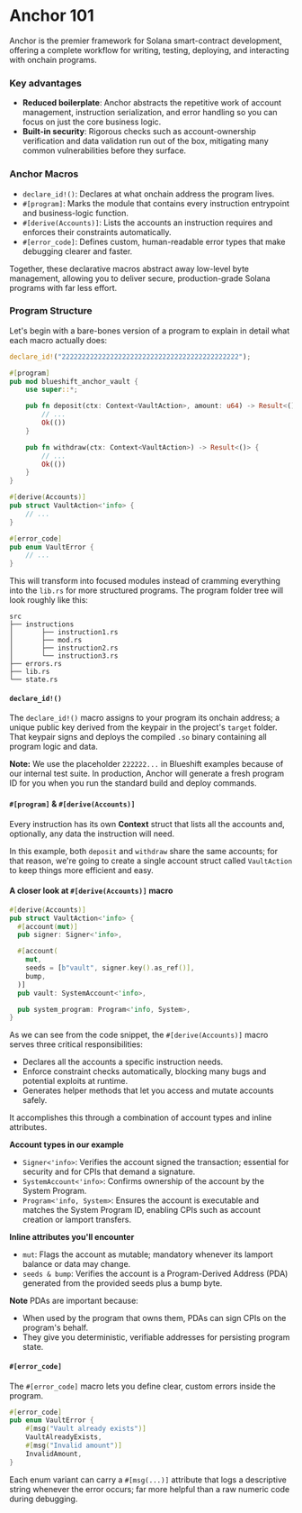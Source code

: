 
# Anchor 101

<ArticleSection name="What is Anchor" id="what-is-anchor" level="h2" />

Anchor is the premier framework for Solana smart-contract development, offering a complete workflow for writing, testing, deploying, and interacting with onchain programs.

### Key advantages

- **Reduced boilerplate**: Anchor abstracts the repetitive work of account management, instruction serialization, and error handling so you can focus on just the core business logic.
- **Built-in security**:  Rigorous checks such as account-ownership verification and data validation run out of the box, mitigating many common vulnerabilities before they surface.

### Anchor Macros

- `declare_id!()`: Declares at what onchain address the program lives.
- `#[program]`: Marks the module that contains every instruction entrypoint and business-logic function.
- `#[derive(Accounts)]`: Lists the accounts an instruction requires and enforces their constraints automatically.
- `#[error_code]`: Defines custom, human-readable error types that make debugging clearer and faster.

Together, these declarative macros abstract away low-level byte management, allowing you to deliver secure, production-grade Solana programs with far less effort.

### Program Structure

Let's begin with a bare-bones version of a program to explain in detail what each macro actually does:

```rust
declare_id!("22222222222222222222222222222222222222222222");

#[program]
pub mod blueshift_anchor_vault {
    use super::*;

    pub fn deposit(ctx: Context<VaultAction>, amount: u64) -> Result<()> {
        // ...
        Ok(())
    }

    pub fn withdraw(ctx: Context<VaultAction>) -> Result<()> {
        // ...
        Ok(())
    }
}

#[derive(Accounts)]
pub struct VaultAction<'info> {
    // ...
}

#[error_code]
pub enum VaultError {
    // ...
}
```

This will transform into focused modules instead of cramming everything into the `lib.rs` for more structured programs. The program folder tree will look roughly like this:

```
src
├── instructions
│       ├── instruction1.rs
│       ├── mod.rs
│       ├── instruction2.rs
│       └── instruction3.rs
├── errors.rs
├── lib.rs
└── state.rs
```

#### `declare_id!()`

The `declare_id!()` macro assigns to your program its onchain address; a unique public key derived from the keypair in the project's `target` folder. That keypair signs and deploys the compiled `.so` binary containing all program logic and data.

**Note:** We use the placeholder `222222...` in Blueshift examples because of our internal test suite. In production, Anchor will generate a fresh program ID for you when you run the standard build and deploy commands.

#### `#[program]` & `#[derive(Accounts)]`

Every instruction has its own **Context** struct that lists all the accounts and, optionally, any data the instruction will need.  

In this example, both `deposit` and `withdraw` share the same accounts; for that reason, we're going to create a single account struct called `VaultAction` to keep things more efficient and easy.

#### A closer look at `#[derive(Accounts)]` macro

```rust
#[derive(Accounts)]
pub struct VaultAction<'info> {
  #[account(mut)]
  pub signer: Signer<'info>,

  #[account(
    mut,
    seeds = [b"vault", signer.key().as_ref()],
    bump,
  )]
  pub vault: SystemAccount<'info>,

  pub system_program: Program<'info, System>,
}
```

As we can see from the code snippet, the `#[derive(Accounts)]` macro serves three critical responsibilities:
- Declares all the accounts a specific instruction needs.
- Enforce constraint checks automatically, blocking many bugs and potential exploits at runtime.
- Generates helper methods that let you access and mutate accounts safely.

It accomplishes this through a combination of account types and inline attributes.

**Account types in our example**
- `Signer<'info>`: Verifies the account signed the transaction; essential for security and for CPIs that demand a signature.
- `SystemAccount<'info>`: Confirms ownership of the account by the System Program.
- `Program<'info, System>`: Ensures the account is executable and matches the System Program ID, enabling CPIs such as account creation or lamport transfers.

**Inline attributes you'll encounter**
- `mut`: Flags the account as mutable; mandatory whenever its lamport balance or data may change.
- `seeds & bump`: Verifies the account is a Program-Derived Address (PDA) generated from the provided seeds plus a bump byte.

**Note** PDAs are important because:
- When used by the program that owns them, PDAs can sign CPIs on the program's behalf.
- They give you deterministic, verifiable addresses for persisting program state.

#### `#[error_code]`

The `#[error_code]` macro lets you define clear, custom errors inside the program.

```rust
#[error_code]
pub enum VaultError {
    #[msg("Vault already exists")]
    VaultAlreadyExists,
    #[msg("Invalid amount")]
    InvalidAmount,
}
```

Each enum variant can carry a `#[msg(...)]` attribute that logs a descriptive string whenever the error occurs; far more helpful than a raw numeric code during debugging.

